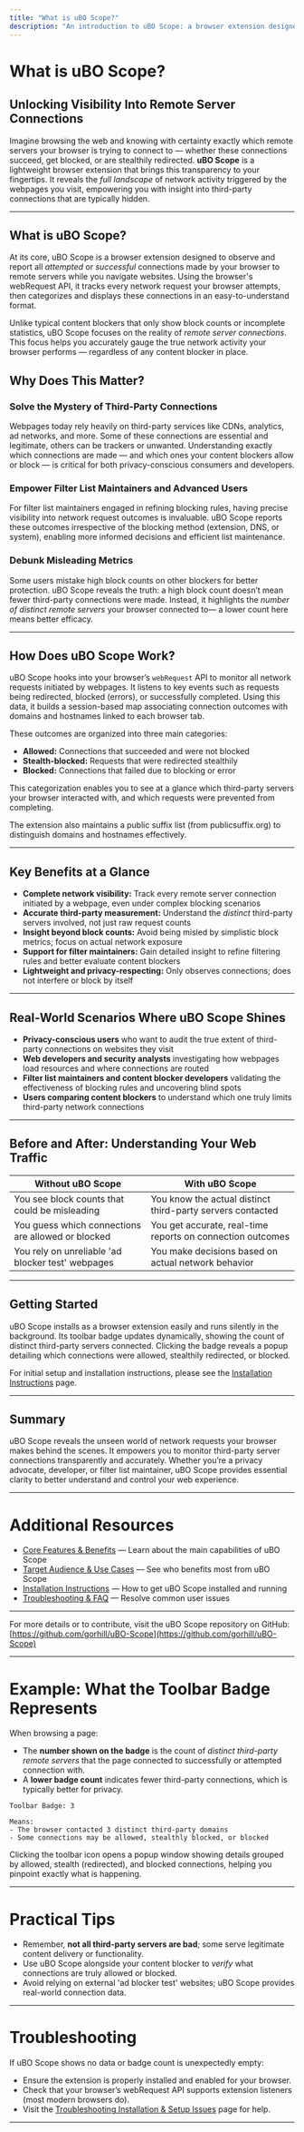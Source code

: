```yaml
---
title: "What is uBO Scope?"
description: "An introduction to uBO Scope: a browser extension designed to reveal all attempted or successful connections to remote servers on visited webpages. Discover the product's mission, business value for users aiming to monitor third-party connections, and how it empowers both everyday users and technical filter list maintainers."
---
```


# What is uBO Scope?

## Unlocking Visibility Into Remote Server Connections

Imagine browsing the web and knowing with certainty exactly which remote servers your browser is trying to connect to — whether these connections succeed, get blocked, or are stealthily redirected. **uBO Scope** is a lightweight browser extension that brings this transparency to your fingertips. It reveals the *full landscape* of network activity triggered by the webpages you visit, empowering you with insight into third-party connections that are typically hidden.

---

## What is uBO Scope?

At its core, uBO Scope is a browser extension designed to observe and report all *attempted* or *successful* connections made by your browser to remote servers while you navigate websites. Using the browser's webRequest API, it tracks every network request your browser attempts, then categorizes and displays these connections in an easy-to-understand format.

Unlike typical content blockers that only show block counts or incomplete statistics, uBO Scope focuses on the reality of *remote server connections*. This focus helps you accurately gauge the true network activity your browser performs — regardless of any content blocker in place.

## Why Does This Matter?

### Solve the Mystery of Third-Party Connections

Webpages today rely heavily on third-party services like CDNs, analytics, ad networks, and more. Some of these connections are essential and legitimate, others can be trackers or unwanted. Understanding exactly which connections are made — and which ones your content blockers allow or block — is critical for both privacy-conscious consumers and developers.

### Empower Filter List Maintainers and Advanced Users

For filter list maintainers engaged in refining blocking rules, having precise visibility into network request outcomes is invaluable. uBO Scope reports these outcomes irrespective of the blocking method (extension, DNS, or system), enabling more informed decisions and efficient list maintenance.

### Debunk Misleading Metrics

Some users mistake high block counts on other blockers for better protection. uBO Scope reveals the truth: a high block count doesn’t mean fewer third-party connections were made. Instead, it highlights the *number of distinct remote servers* your browser connected to— a lower count here means better efficacy.

---

## How Does uBO Scope Work?

uBO Scope hooks into your browser’s `webRequest` API to monitor all network requests initiated by webpages. It listens to key events such as requests being redirected, blocked (errors), or successfully completed. Using this data, it builds a session-based map associating connection outcomes with domains and hostnames linked to each browser tab.

These outcomes are organized into three main categories:

- **Allowed:** Connections that succeeded and were not blocked
- **Stealth-blocked:** Requests that were redirected stealthily
- **Blocked:** Connections that failed due to blocking or error

This categorization enables you to see at a glance which third-party servers your browser interacted with, and which requests were prevented from completing.

The extension also maintains a public suffix list (from publicsuffix.org) to distinguish domains and hostnames effectively.

---

## Key Benefits at a Glance

- **Complete network visibility:** Track every remote server connection initiated by a webpage, even under complex blocking scenarios
- **Accurate third-party measurement:** Understand the *distinct* third-party servers involved, not just raw request counts
- **Insight beyond block counts:** Avoid being misled by simplistic block metrics; focus on actual network exposure
- **Support for filter maintainers:** Gain detailed insight to refine filtering rules and better evaluate content blockers
- **Lightweight and privacy-respecting:** Only observes connections; does not interfere or block by itself

---

## Real-World Scenarios Where uBO Scope Shines

- **Privacy-conscious users** who want to audit the true extent of third-party connections on websites they visit
- **Web developers and security analysts** investigating how webpages load resources and where connections are routed
- **Filter list maintainers and content blocker developers** validating the effectiveness of blocking rules and uncovering blind spots
- **Users comparing content blockers** to understand which one truly limits third-party network connections

---

## Before and After: Understanding Your Web Traffic

| Without uBO Scope                                       | With uBO Scope                                           |
|--------------------------------------------------------|---------------------------------------------------------|
| You see block counts that could be misleading           | You know the actual distinct third-party servers contacted|
| You guess which connections are allowed or blocked     | You get accurate, real-time reports on connection outcomes|
| You rely on unreliable 'ad blocker test' webpages       | You make decisions based on actual network behavior       |

---

## Getting Started

uBO Scope installs as a browser extension easily and runs silently in the background. Its toolbar badge updates dynamically, showing the count of distinct third-party servers connected. Clicking the badge reveals a popup detailing which connections were allowed, stealthily redirected, or blocked.

For initial setup and installation instructions, please see the [Installation Instructions](./getting-started/installation-and-setup/installation-instructions) page.


---

## Summary

uBO Scope reveals the unseen world of network requests your browser makes behind the scenes. It empowers you to monitor third-party server connections transparently and accurately. Whether you’re a privacy advocate, developer, or filter list maintainer, uBO Scope provides essential clarity to better understand and control your web experience.


---

# Additional Resources

- [Core Features & Benefits](./overview/introduction-core-value/core-features-benefits) — Learn about the main capabilities of uBO Scope
- [Target Audience & Use Cases](./overview/introduction-core-value/target-audience-use-cases) — See who benefits most from uBO Scope
- [Installation Instructions](./getting-started/installation-and-setup/installation-instructions) — How to get uBO Scope installed and running
- [Troubleshooting & FAQ](./getting-started/troubleshooting-common-issues/extension-ui-data-problems) — Resolve common user issues

---

For more details or to contribute, visit the uBO Scope repository on GitHub: [https://github.com/gorhill/uBO-Scope](https://github.com/gorhill/uBO-Scope)


---

# Example: What the Toolbar Badge Represents

When browsing a page:

- The **number shown on the badge** is the count of *distinct third-party remote servers* that the page connected to successfully or attempted connection with.
- A **lower badge count** indicates fewer third-party connections, which is typically better for privacy.


```text
Toolbar Badge: 3

Means:
- The browser contacted 3 distinct third-party domains
- Some connections may be allowed, stealthly blocked, or blocked
```

Clicking the toolbar icon opens a popup window showing details grouped by allowed, stealth (redirected), and blocked connections, helping you pinpoint exactly what is happening.

---

# Practical Tips

- Remember, **not all third-party servers are bad**; some serve legitimate content delivery or functionality.
- Use uBO Scope alongside your content blocker to *verify* what connections are truly allowed or blocked.
- Avoid relying on external 'ad blocker test' websites; uBO Scope provides real-world connection data.


---

# Troubleshooting

If uBO Scope shows no data or badge count is unexpectedly empty:

- Ensure the extension is properly installed and enabled for your browser.
- Check that your browser’s webRequest API supports extension listeners (most modern browsers do).
- Visit the [Troubleshooting Installation & Setup Issues](./getting-started/troubleshooting-common-issues/troubleshooting-install-setup) page for help.

---